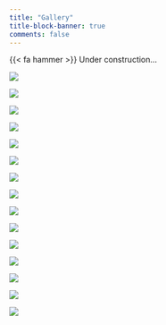 ```yaml
---
title: "Gallery"
title-block-banner: true
comments: false
---
```


{{< fa hammer >}} Under construction...

::: {layout-ncol=3}

![](img/formica1_small.jpg)

![](img/macu1_small.jpg)

![](img/macu2_small.jpg)

![](img/messor_structor_small.jpg)

![](img/bee1_small.jpg)

![](img/caterpillar_small.jpg)

![](img/ephem1_small.jpg)

![](img/grasshopper_small.jpg)

![](img/lasius_grandis_small.jpg)

![](img/mantis1_small.jpg)

![](img/snail1_small.jpg)

![](img/solenopsis1_small.jpg)

![](img/spider1_small.jpg)

![](img/spider2_small.jpg)

![](img/spider3_small.jpg)

:::